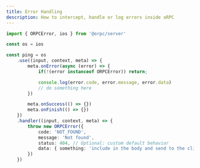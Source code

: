 ```yaml
---
title: Error Handling
description: How to intercept, handle or log errors inside oRPC
---
```


```ts
import { ORPCError, ios } from '@orpc/server'

const os = ios

const ping = os
    .use((input, context, meta) => {
        meta.onError(async (error) => {
            if(!(error instanceof ORPCError)) return;

            console.log(error.code, error.message, error.data)
            // do something here
        })

        meta.onSuccess(() => {})
        meta.onFinish(() => {})
    })
    .handler((input, context, meta) => {
        throw new ORPCError({
            code: 'NOT_FOUND',
            message: 'Not found',
            status: 404, // Optional: custom default behavior
            data: { something: 'include in the body and send to the client' } // pass data to the client
        })
    })
```

